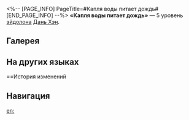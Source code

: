 <%-- [PAGE_INFO]
PageTitle=#Капля воды питает дождь#
[END_PAGE_INFO] --%>
{{Эйдолон Инфобокс
|Название         = Капля воды питает дождь
|Изображение      = Эйдолон Капля воды питает дождь.png
|Персонаж         = Дань Хэн
|Уровень          = 5
|Длительность     = 
|Описание         = Уровень сверхспособности повышается на 2, максимальный уровень - 15. Уровень таланта повышается на 2, максимальный уровень - 15.
|Свойство1        = 
|Масштабирование1 = 
}}
'''«Капля воды питает дождь»''' — 5 уровень [[эйдолон]]а [[Дань Хэн]].

==Галерея==
{{Галерея|position=left|captionalign=center
|Персонаж Дань Хэн Эйдолон 5.png|Осколок Эйдолона
}}

==На других языках==
{{На других языках
|en   = A Drop of Rain Feeds a Torrent
|zhs  = 一渧天水，六虚洪流
|zht  = 一渧天水，六虛洪流
|ja   = {{Rubi|天水|てんすい}}{{Rubi|分|わ}}かつ{{Rubi|一槍|いっそう}}
{{Rubi|六虚|ろっきょ}}の{{Rubi|洪流|こうりゅうふ}}振り{{Rubi|起|お}}こす
|ko   = 사방으로 흐르는 한 방울의 빗물
|es   = Una gota de lluvia alimenta el torrente
|fr   = Une goutte de pluie nourrit un torrent
|ru   = Капля воды питает дождь
|th   = A Drop of Rain Feeds a Torrent
|vi   = Thác Nước Thiên Không, Cuồn Cuộn Bốn Bề
|de   = Ein Regentropfen speist einen Sturzbach
|id   = A Drop of Rain Feeds a Torrent
|pt   = Uma Gota de Chuva Alimenta Uma Torrente
}}

==История изменений
{{История изменений|3.5}}

==Навигация==
{{Навык Навбокс|Дань Хэн}}

[[en:]]